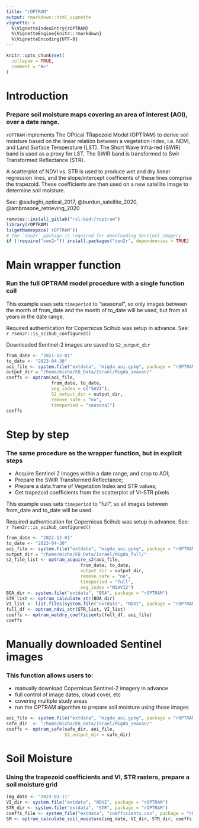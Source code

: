 ```yaml
---
title: "rOPTRAM"
output: rmarkdown::html_vignette
vignette: >
  %\VignetteIndexEntry{rOPTRAM}
  %\VignetteEngine{knitr::rmarkdown}
  %\VignetteEncoding{UTF-8}
---
```


```r
knitr::opts_chunk$set(
  collapse = TRUE,
  comment = "#>"
)
```

# Introduction

### Prepare soil moisture maps covering an area of interest (AOI), over a date range.


`rOPTRAM` implements The OPtical TRapezoid Model (OPTRAM) to derive soil moisture based on the linear relation between a vegetation index, i.e. NDVI, and Land Surface Temperature (LST). The Short Wave Infra-red (SWIR) band is used as a proxy for LST. The SWIR band is transformed to Swir Transformed Reflectance (STR).
  
A scatterplot of NDVI vs. STR is used to produce wet and dry linear regression lines, and the slope/intercept coefficents of these lines comprise the trapezoid. These coefficients are then used on a new satellite image to determine soil moisture.

  See:  @sadeghi_optical_2017, @burdun_satellite_2020, @ambrosone_retrieving_2020


```r
remotes::install_gitlab("rsl-bidr/roptram")
library(rOPTRAM)
ls(getNamespace('rOPTRAM'))
# The `sen2r` package is required for downloading Sentinel imagery
if (!require("sen2r")) install.packages("sen2r", dependencies = TRUE)
```

# Main wrapper function

### Run the full OPTRAM model procedure with a single function call

This example uses sets `timeperiod` to "seasonal", so only images between the month of from_date and the month of to_date will be used, but from all years in the date range.

Required authentication for Copernicus Scihub was setup in advance.
See: `r ?sen2r::is_scihub_configured()`

Downloaded Sentinel-2 images are saved to `S2_output_dir`


```r
from_date <- "2021-12-01"
to_date <- "2023-04-30"
aoi_file <- system.file("extdata", "migda_aoi.gpkg", package = "rOPTRAM")
output_dir = "/home/micha/EO_Data/Israel/Migda_season/"
coeffs <- optram(aoi_file,
                 from_date, to_date,
                 veg_index = c("SAVI"),
                 S2_output_dir = output_dir,
                 remove_safe = "no",
                 timeperiod = "seasonal")
coeffs
```

# Step by step

### The same procedure as the wrapper function, but in explicit steps

  - Acquire Sentinel 2 images within a date range, and crop to AOI;
  - Prepare the SWIR Transformed Reflectance;
  - Prepare a data.frame of Vegetation Index and STR values;
  - Get trapezoid coefficients from the scatterplot of VI-STR pixels

This example uses sets `timeperiod` to "full", so all images between from_date and to_date will be used.

Required authentication for Copernicus Scihub was setup in advance.
See: `r ?sen2r::is_scihub_configured()`

```r
from_date <- "2022-12-01"
to_date <- "2023-04-30"
aoi_file <- system.file("extdata", "migda_aoi.gpkg", package = "rOPTRAM")
output_dir = "/home/micha/EO_Data/Israel/Migda_full/"
s2_file_list <- optram_acquire_s2(aoi_file,
                            from_date, to_date,
                            output_dir = output_dir,
                            remove_safe = "no",
                            timeperiod = "full",
                            veg_index ="MSAVI2")
BOA_dir <- system.file("extdata", "BOA", package = "rOPTRAM")
STR_list <- optram_calculate_str(BOA_dir)
VI_list <- list.files(system.file("extdata", "NDVI", package = "rOPTRAM"), pattern = ".tif$", full.names = TRUE)
full_df <- optram_ndvi_str(STR_list, VI_list)
coeffs <- optram_wetdry_coefficients(full_df, aoi_file)
coeffs
```

# Manually downloaded Sentinel images

### This function allows users to:

  - manually download Copernicus Sentinel-2 imagery in advance
  - full control of image dates, cloud cover, etc
  - covering multiple study areas
  - run the OPTRAM algorithm to prepare soil moisture using those images

```r
aoi_file <- system.file("extdata", "migda_aoi.gpkg", package = "rOPTRAM")
safe_dir  <- "/home/micha/EO_Data/Israel/Migda_season/"
coeffs <- optram_safe(safe_dir, aoi_file,
                      S2_output_dir = safe_dir)
```

# Soil Moisture

### Using the trapezoid coefficients and VI, STR rasters, prepare a soil moisture grid

```r
img_date <- "2023-03-11"
VI_dir <- system.file("extdata", "NDVI", package = "rOPTRAM")
STR_dir <- system.file("extdata", "STR", package = "rOPTRAM")
coeffs_file <- system_file("extdata", "coefficients.csv", package = "rOPTRAM")
SM <- optram_calculate_soil_moisture(img_date, VI_dir, STR_dir, coeffs_file)
```
